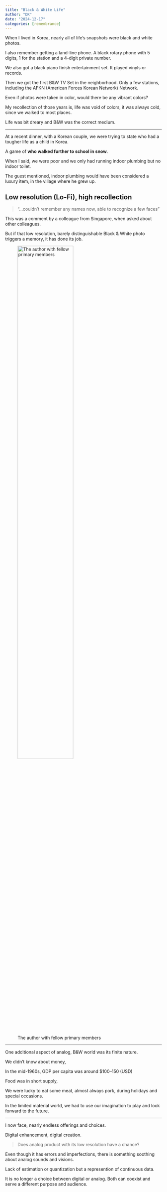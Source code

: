 ```yaml
---
title: "Black & White Life"
author: "DK"
date: "2024-12-17"
categories: [remembrance]
---
```


When I lived in Korea, nearly all of life's snapshots were black and white photos.

I also remember getting a land-line phone. A black rotary phone with 5 digits, 1 for the station and a 4-digit private number.

We also got a black piano finish entertainment set. It played vinyls or records.

Then we got the first B&W TV Set in the neighborhood. Only a few stations, including the AFKN (American Forces Korean Network) Network.

Even if photos were taken in color, would there be any vibrant colors? 

My recollection of those years is, life was void of colors, it was always cold, since we walked to most places.

Life was bit dreary and B&W was the correct medium.

------------------------------------------------------------------------

At a recent dinner, with a Korean couple, we were trying to state who had a tougher life as a child in Korea.

A game of **who walked further to school in snow**.

When I said, we were poor and we only had running indoor plumbing but no indoor toilet.

The guest mentioned, indoor plumbing would have been considered a luxury item, in the village where he grew up.

## Low resolution (Lo-Fi), high recollection

> "...couldn’t remember any names now, able to recognize a few faces"

This was a comment by a colleague from Singapore, when asked about other colleagues.

But if that low resolution, barely distinguishable Black & White photo triggers a memory, it has done its job.

![The author with fellow primary members](images/답동지부%20(1).jpg){width="65%"}

------------------------------------------------------------------------

One additional aspect of analog, B&W world was its finite nature.

We didn't know about money,

In the mid-1960s, GDP per capita was around $100–150 (USD)

Food was in short supply,

We were lucky to eat some meat, almost always pork, during holidays and special occasions.

In the limited material world, we had to use our imagination to play and look forward to the future.

---

I now face, nearly endless offerings and choices.

Digital enhancement, digital creation.

> Does analog product with its low resolution have a chance?

Even though it has errors and imperfections, there is something soothing about analog sounds and visions.

Lack of estimation or quantization but a represention of continuous data.

It is no longer a choice between digital or analog.
Both can coexist and serve a different purpose and audience.